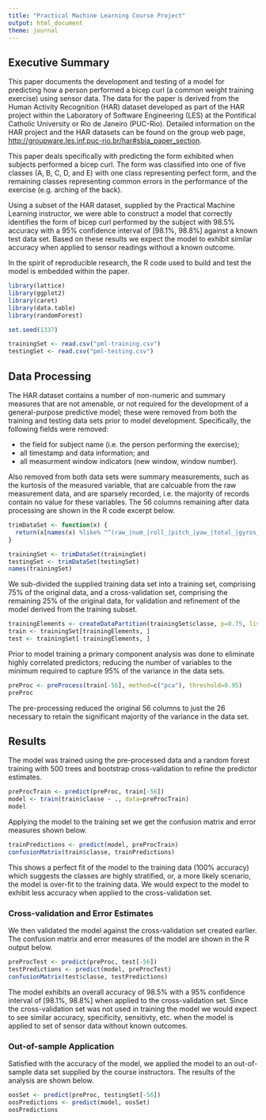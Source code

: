 ```yaml
---
title: "Practical Machine Learning Course Project"
output: html_document
theme: journal
---
```


## Executive Summary

This paper documents the development and testing of a model for predicting how a person performed a bicep curl (a common weight training exercise) using sensor data. The data for the paper is derived from the Human Activity Recognition (HAR) dataset developed as part of the HAR project within the Laboratory of Software Engineering (LES) at the Pontifical Catholic University or Rio de Janeiro (PUC-Rio). Detailed information on the HAR project and the HAR datasets can be found on the group web page, [http://groupware.les.inf.puc-rio.br/har#sbia_paper_section](http://groupware.les.inf.puc-rio.br/har#sbia_paper_section).

This paper deals specifically with predicting the form exhibited when subjects performed a bicep curl. The form was classified into one of five classes (A, B, C, D, and E) with one class representing perfect form, and the remaining classes representing common errors in the performance of the exercise (e.g. arching of the back).

Using a subset of the HAR dataset, supplied by the Practical Machine Learning instructor, we were able to construct a model that correctly identifies the form of bicep curl performed by the subject with 98.5% accuracy with a 95% confidence interval of [98.1%, 98.8%] against a known test data set. Based on these results we expect the model to exhibit similar accuracy when applied to sensor readings without a known outcome.

In the spirit of reproducible research, the R code used to build and test the model is embedded within the paper.

```r
library(lattice)
library(ggplot2)
library(caret)
library(data.table)
library(randomForest)

set.seed(1337)
```

```r
trainingSet <- read.csv("pml-training.csv")
testingSet <- read.csv("pml-testing.csv")
```

## Data Processing

The HAR dataset contains a number of non-numeric and summary measures that are not amenable, or not required for the development of a general-purpose predictive model; these were removed from both the training and testing data sets prior to model development. Specifically, the following fields were removed:

* the field for subject name (i.e. the person performing the exercise);
* all timestamp and data information; and
* all measurment window indicators (new window, window number).

Also removed from both data sets were summary measurements, such as the kurtosis of the measured variable, that are calcuable from the raw measurement data, and are sparsely recorded, i.e. the majority of records contain no value for these variables. The 56 columns remaining after data processing are shown in the R code excerpt below.

```r
trimDataSet <- function(x) { 
  return(x[names(x) %like% "^(raw_|num_|roll_|pitch_|yaw_|total_|gyros_|accel_|magnet_|classe)"]) 
}

trainingSet <- trimDataSet(trainingSet)
testingSet <- trimDataSet(testingSet)
names(trainingSet)
```

We sub-divided the supplied training data set into a training set, comprising 75% of the original data, and a cross-validation set, comprising the remaining 25% of the original data, for validation and refinement of the model derived from the training subset.

```r
trainingElements <- createDataPartition(trainingSet$classe, p=0.75, list=FALSE)
train <- trainingSet[trainingElements, ]
test <- trainingSet[-trainingElements, ]
```

Prior to model training a primary component analysis was done to eliminate highly correlated predictors; reducing the number of variables to the minimum required to capture 95% of the variance in the data sets.

```r
preProc <- preProcess(train[-56], method=c("pca"), threshold=0.95)
preProc
```

The pre-processing reduced the original 56 columns to just the 26 necessary to retain the significant majority of the variance in the data set.

## Results

The model was trained using the pre-processed data and a random forest training with 500 trees and bootstrap cross-validation to refine the predictor estimates.

```r
preProcTrain <- predict(preProc, train[-56])
model <- train(train$classe ~ ., data=preProcTrain)
model
```

Applying the model to the training set we get the confusion matrix and error measures shown below.

```r
trainPredictions <- predict(model, preProcTrain)
confusionMatrix(train$classe, trainPredictions)
```

This shows a perfect fit of the model to the training data (100% accuracy) which suggests the classes are highly stratified, or, a more likely scenario, the model is over-fit to the training data. We would expect to the model to exhibit less accuracy when applied to the cross-validation set.

### Cross-validation and Error Estimates

We then validated the model against the cross-validation set created earlier. The confusion matrix and error measures of the model are shown in the R output below.

```r
preProcTest <- predict(preProc, test[-56])
testPredictions <- predict(model, preProcTest)
confusionMatrix(test$classe, testPredictions)
```

The model exhibits an overall accuracy of 98.5% with a 95% confidence interval of [98.1%, 98.8%] when applied to the cross-validation set. Since the cross-validation set was not used in training the model we would expect to see similar accuracy, specificity, sensitivty, etc. when the model is applied to set of sensor data without known outcomes.

### Out-of-sample Application

Satisfied with the accuracy of the model, we applied the model to an out-of-sample data set supplied by the course instructors. The results of the analysis are shown below.

```r
oosSet <- predict(preProc, testingSet[-56])
oosPredictions <- predict(model, oosSet)
oosPredictions
```

